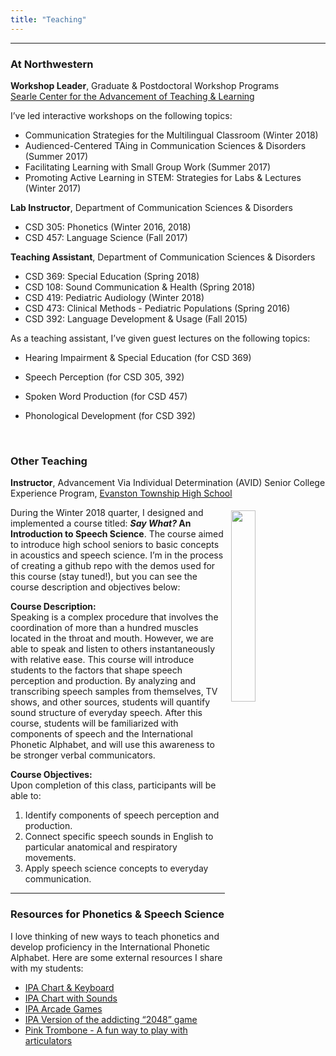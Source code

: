 ```yaml
---
title: "Teaching"
---
```

***  
  
### At Northwestern 
  
**Workshop Leader**, Graduate & Postdoctoral Workshop Programs  
[Searle Center for the Advancement of Teaching & Learning](https://www.northwestern.edu/searle/index.html)      
  
I've led interactive workshops on the following topics:  
  
* Communication Strategies for the Multilingual Classroom (Winter 2018)  
* Audienced-Centered TAing in Communication Sciences & Disorders (Summer 2017)  
* Facilitating Learning with Small Group Work (Summer 2017)  
* Promoting Active Learning in STEM: Strategies for Labs & Lectures (Winter 2017)  
  
    
**Lab Instructor**, Department of Communication Sciences & Disorders  
  
* CSD 305: Phonetics (Winter 2016, 2018)  
* CSD 457: Language Science (Fall 2017)  
  
    
**Teaching Assistant**, Department of Communication Sciences & Disorders  
  
* CSD 369: Special Education (Spring 2018)  
* CSD 108: Sound Communication & Health (Spring 2018)  
* CSD 419: Pediatric Audiology (Winter 2018)  
* CSD 473: Clinical Methods - Pediatric Populations (Spring 2016)  
* CSD 392: Language Development & Usage (Fall 2015)  
  
  
As a teaching assistant, I've given guest lectures on the following topics:  
  
* Hearing Impairment & Special Education (for CSD 369)  
* Speech Perception (for CSD 305, 392)  
* Spoken Word Production (for CSD 457)  
* Phonological Development (for CSD 392)  
  
  \  

### Other Teaching	
  
**Instructor**, Advancement Via Individual Determination (AVID) Senior College Experience Program, [Evanston Township High School](https://www.eths.k12.il.us/eths)  
  
<img src="images/IPA-Chart.png" style="width:28%; margin: 5px 10px" align="right">
  
During the Winter 2018 quarter, I designed and implemented a course titled: ***Say What?* An Introduction to Speech Science**. The course aimed to introduce high school seniors to basic concepts in acoustics and speech science. I'm in the process of creating a github repo with the demos used for this course (stay tuned!), but you can see the course description and objectives below:  
  
**Course Description:**  
Speaking is a complex procedure that involves the coordination of more than a hundred muscles
located in the throat and mouth. However, we are able to speak and listen to others
instantaneously with relative ease. This course will introduce students to the factors that shape speech perception and production. By analyzing and transcribing speech samples from
themselves, TV shows, and other sources, students will quantify sound structure of everyday
speech. After this course, students will be familiarized with components of speech and the
International Phonetic Alphabet, and will use this awareness to be stronger verbal communicators.  
  
  
**Course Objectives:**  
Upon completion of this class, participants will be able to:  

1. Identify components of speech perception and production.  
2. Connect specific speech sounds in English to particular anatomical and respiratory
movements.  
3. Apply speech science concepts to everyday communication.  


***  
  
### Resources for Phonetics & Speech Science  
  
I love thinking of new ways to teach phonetics and develop proficiency in the International Phonetic Alphabet. Here are some external resources I share with my students:  
  
* [IPA Chart & Keyboard](http://westonruter.github.io/ipa-chart/keyboard/)  
* [IPA Chart with Sounds](http://www.internationalphoneticalphabet.org/ipa-sounds/ipa-chart-with-sounds/)  
* [IPA Arcade Games](http://www.academic.muohio.edu/the233/ipaarcade/description.htm)  
* [IPA Version of the addicting "2048" game](http://ibleaman.github.io/geminator/)  
* [Pink Trombone - A fun way to play with articulators](https://dood.al/pinktrombone/)  
  
  
